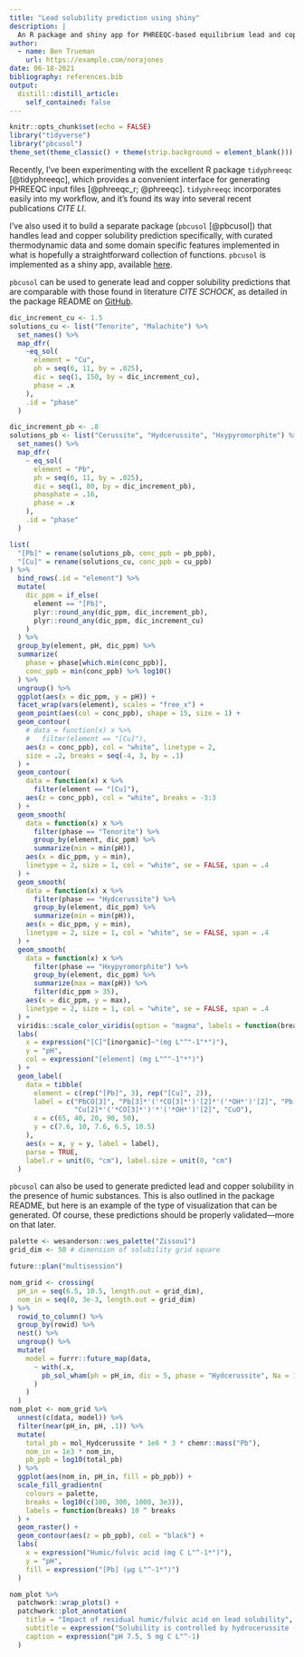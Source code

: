 ```yaml
---
title: "Lead solubility prediction using shiny"
description: |
  An R package and shiny app for PHREEQC-based equilibrium lead and copper solubility prediction.
author:
  - name: Ben Trueman
    url: https://example.com/norajones
date: 06-18-2021
bibliography: references.bib
output:
  distill::distill_article:
    self_contained: false
---
```



```r
knitr::opts_chunk$set(echo = FALSE)
library("tidyverse")
library("pbcusol")
theme_set(theme_classic() + theme(strip.background = element_blank()))
```

Recently, I've been experimenting with the excellent R package `tidyphreeqc` [@tidyphreeqc], which provides a convenient interface for generating PHREEQC input files [@phreeqc_r; @phreeqc]. `tidyphreeqc` incorporates easily into my workflow, and it's found its way into several recent publications *CITE LI*.

I've also used it to build a separate package (`pbcusol` [@pbcusol]) that handles lead and copper solubility prediction specifically, with curated thermodynamic data and some domain specific features implemented in what is hopefully a straightforward collection of functions. `pbcusol` is implemented as a shiny app, available [here](https://bentrueman.shinyapps.io/shinypbcusol/).


`pbcusol` can be used to generate lead and copper solubility predictions that are comparable with those found in literature *CITE SCHOCK*, as detailed in the package README on [GitHub](https://github.com/bentrueman/pbcusol).

```r

dic_increment_cu <- 1.5
solutions_cu <- list("Tenorite", "Malachite") %>%
  set_names() %>%
  map_dfr(
    ~eq_sol(
      element = "Cu",
      ph = seq(6, 11, by = .025),
      dic = seq(1, 150, by = dic_increment_cu),
      phase = .x
    ),
    .id = "phase"
  )

dic_increment_pb <- .8
solutions_pb <- list("Cerussite", "Hydcerussite", "Hxypyromorphite") %>%
  set_names() %>%
  map_dfr(
    ~ eq_sol(
      element = "Pb",
      ph = seq(6, 11, by = .025),
      dic = seq(1, 80, by = dic_increment_pb),
      phosphate = .16,
      phase = .x
    ),
    .id = "phase"
  )

list(
  "[Pb]" = rename(solutions_pb, conc_ppb = pb_ppb), 
  "[Cu]" = rename(solutions_cu, conc_ppb = cu_ppb)
) %>% 
  bind_rows(.id = "element") %>% 
  mutate(
    dic_ppm = if_else(
      element == "[Pb]", 
      plyr::round_any(dic_ppm, dic_increment_pb), 
      plyr::round_any(dic_ppm, dic_increment_cu)
    )
  ) %>% 
  group_by(element, pH, dic_ppm) %>% 
  summarize(
    phase = phase[which.min(conc_ppb)],
    conc_ppb = min(conc_ppb) %>% log10()
  ) %>% 
  ungroup() %>% 
  ggplot(aes(x = dic_ppm, y = pH)) + 
  facet_wrap(vars(element), scales = "free_x") + 
  geom_point(aes(col = conc_ppb), shape = 15, size = 1) +
  geom_contour(
    # data = function(x) x %>% 
    #   filter(element == "[Cu]"),
    aes(z = conc_ppb), col = "white", linetype = 2, 
    size = .2, breaks = seq(-4, 3, by = .1)
  ) + 
  geom_contour(
    data = function(x) x %>% 
      filter(element == "[Cu]"),
    aes(z = conc_ppb), col = "white", breaks = -3:3
  ) + 
  geom_smooth(
    data = function(x) x %>% 
      filter(phase == "Tenorite") %>% 
      group_by(element, dic_ppm) %>% 
      summarize(min = min(pH)),
    aes(x = dic_ppm, y = min),
    linetype = 2, size = 1, col = "white", se = FALSE, span = .4
  ) + 
  geom_smooth(
    data = function(x) x %>% 
      filter(phase == "Hydcerussite") %>% 
      group_by(element, dic_ppm) %>% 
      summarize(min = min(pH)),
    aes(x = dic_ppm, y = min),
    linetype = 2, size = 1, col = "white", se = FALSE, span = .4
  ) +
  geom_smooth(
    data = function(x) x %>% 
      filter(phase == "Hxypyromorphite") %>% 
      group_by(element, dic_ppm) %>% 
      summarize(max = max(pH)) %>% 
      filter(dic_ppm > 35),
    aes(x = dic_ppm, y = max),
    linetype = 2, size = 1, col = "white", se = FALSE, span = .4
  ) +
  viridis::scale_color_viridis(option = "magma", labels = function(breaks) 1e-3 * (10 ^ breaks)) +
  labs(
    x = expression("[C]"[inorganic]~"(mg L"^"-1"*")"),
    y = "pH",
    col = expression("[element] (mg L"^"-1"*")")
  ) +
  geom_label(
    data = tibble(
      element = c(rep("[Pb]", 3), rep("[Cu]", 2)),
      label = c("PbCO[3]", "Pb[3]*'('*CO[3]*')'[2]*'('*OH*')'[2]", "Pb[5]*'('*PO[4]*')'[3]*OH", 
                "Cu[2]*'('*CO[3]*')'*'('*OH*')'[2]", "CuO"),
      x = c(65, 40, 20, 90, 50),
      y = c(7.6, 10, 7.6, 6.5, 10.5)
    ),
    aes(x = x, y = y, label = label),
    parse = TRUE,
    label.r = unit(0, "cm"), label.size = unit(0, "cm")
  )
```

`pbcusol` can also be used to generate predicted lead and copper solubility in the presence of humic substances. This is also outlined in the package README, but here is an example of the type of visualization that can be generated. Of course, these predictions should be properly validated---more on that later.

```r

palette <- wesanderson::wes_palette("Zissou1")
grid_dim <- 50 # dimension of solubility grid square

future::plan("multisession")

nom_grid <- crossing(
  pH_in = seq(6.5, 10.5, length.out = grid_dim),
  nom_in = seq(0, 3e-3, length.out = grid_dim)
) %>% 
  rowid_to_column() %>% 
  group_by(rowid) %>% 
  nest() %>% 
  ungroup() %>%  
  mutate(
    model = furrr::future_map(data, 
      ~ with(.x, 
        pb_sol_wham(ph = pH_in, dic = 5, phase = "Hydcerussite", Na = 10 / chemr::mass("Na"), mass_ha = nom_in)
      )
    )
  )
nom_plot <- nom_grid %>% 
  unnest(c(data, model)) %>% 
  filter(near(pH_in, pH, .1)) %>% 
  mutate(
    total_pb = mol_Hydcerussite * 1e6 * 3 * chemr::mass("Pb"),
    nom_in = 1e3 * nom_in, 
    pb_ppb = log10(total_pb)
  ) %>% 
  ggplot(aes(nom_in, pH_in, fill = pb_ppb)) + 
  scale_fill_gradientn(
    colours = palette, 
    breaks = log10(c(100, 300, 1000, 3e3)),
    labels = function(breaks) 10 ^ breaks
  ) +
  geom_raster() + 
  geom_contour(aes(z = pb_ppb), col = "black") +
  labs(
    x = expression("Humic/fulvic acid (mg C L"^-1*")"),
    y = "pH",
    fill = expression("[Pb] (µg L"^-1*")")
  )

nom_plot %>% 
  patchwork::wrap_plots() +
  patchwork::plot_annotation(
    title = "Impact of residual humic/fulvic acid on lead solubility",
    subtitle = expression("Solubility is controlled by hydrocerussite (Pb"[3]*"(CO"[3]*")"[2]*"(OH)"[2]*")"),
    caption = expression("pH 7.5, 5 mg C L"^-1)
  )
```


